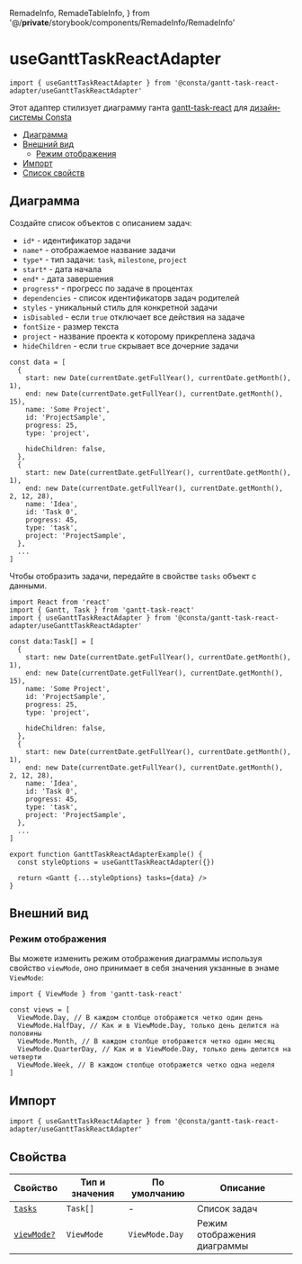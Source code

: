   RemadeInfo,
  RemadeTableInfo,
} from '@/__private__/storybook/components/RemadeInfo/RemadeInfo'


# useGanttTaskReactAdapter

```tsx
import { useGanttTaskReactAdapter } from '@consta/gantt-task-react-adapter/useGanttTaskReactAdapter'
```

Этот адаптер стилизует диаграмму ганта [gantt-task-react](https://github.com/MaTeMaTuK/gantt-task-react) для [дизайн-системы Consta](https://consta.gazprom-neft.ru/)

- [Диаграмма](#диаграмма)
- [Внешний вид](#внешний-вид)
  - [Режим отображения](#режим-отображения)
- [Импорт](#импорт)
- [Список свойств](#свойства)

## Диаграмма

Создайте список объектов с описанием задач:

- `id*` - идентификатор задачи
- `name*` - отображаемое название задачи
- `type*` - тип задачи: `task`, `milestone`, `project`
- `start*` - дата начала
- `end*` - дата завершения
- `progress*` - прогресс по задаче в процентах
- `dependencies` - список идентификаторв задач родителей
- `styles` - уникальный стиль для конкретной задачи
- `isDisabled` - если `true` отключает все действия на задаче
- `fontSize` - размер текста
- `project` - название проекта к которому прикреплена задача
- `hideChildren` - если `true` скрывает все дочерние задачи

```tsx
const data = [
  {
    start: new Date(currentDate.getFullYear(), currentDate.getMonth(), 1),
    end: new Date(currentDate.getFullYear(), currentDate.getMonth(), 15),
    name: 'Some Project',
    id: 'ProjectSample',
    progress: 25,
    type: 'project',

    hideChildren: false,
  },
  {
    start: new Date(currentDate.getFullYear(), currentDate.getMonth(), 1),
    end: new Date(currentDate.getFullYear(), currentDate.getMonth(), 2, 12, 28),
    name: 'Idea',
    id: 'Task 0',
    progress: 45,
    type: 'task',
    project: 'ProjectSample',
  },
  ...
]
```

Чтобы отобразить задачи, передайте в свойстве `tasks` объект с данными.

```tsx
import React from 'react'
import { Gantt, Task } from 'gantt-task-react'
import { useGanttTaskReactAdapter } from '@consta/gantt-task-react-adapter/useGanttTaskReactAdapter'

const data:Task[] = [
  {
    start: new Date(currentDate.getFullYear(), currentDate.getMonth(), 1),
    end: new Date(currentDate.getFullYear(), currentDate.getMonth(), 15),
    name: 'Some Project',
    id: 'ProjectSample',
    progress: 25,
    type: 'project',

    hideChildren: false,
  },
  {
    start: new Date(currentDate.getFullYear(), currentDate.getMonth(), 1),
    end: new Date(currentDate.getFullYear(), currentDate.getMonth(), 2, 12, 28),
    name: 'Idea',
    id: 'Task 0',
    progress: 45,
    type: 'task',
    project: 'ProjectSample',
  },
  ...
]

export function GanttTaskReactAdapterExample() {
  const styleOptions = useGanttTaskReactAdapter({})

  return <Gantt {...styleOptions} tasks={data} />
}
```

<GanttTaskReactAdapterExample />

## Внешний вид

### Режим отображения

Вы можете изменить режим отображения диаграммы используя свойство `viewMode`, оно принимает в себя
значения укзанные в энаме `ViewMode`:

```tsx
import { ViewMode } from 'gantt-task-react'

const views = [
  ViewMode.Day, // В каждом столбце отображется четко один день
  ViewMode.HalfDay, // Как и в ViewMode.Day, только день делится на половины
  ViewMode.Month, // В каждом столбце отображется четко один месяц
  ViewMode.QuarterDay, // Как и в ViewMode.Day, только день делится на четверти
  ViewMode.Week, // В каждом столбце отображется четко одна неделя
]
```

## Импорт

```tsx
import { useGanttTaskReactAdapter } from '@consta/gantt-task-react-adapter/useGanttTaskReactAdapter'
```

## Свойства

<RemadeTableInfo apiUrl="https://github.com/MaTeMaTuK/gantt-task-react" />

| Свойство                          | Тип и значения | По умолчанию   | Описание                    |
| --------------------------------- | -------------- | -------------- | --------------------------- |
| [`tasks`](#диаграмма)             | `Task[]`       | -              | Список задач                |
| [`viewMode?`](#режим-отображения) | `ViewMode`     | `ViewMode.Day` | Режим отображения диаграммы |
